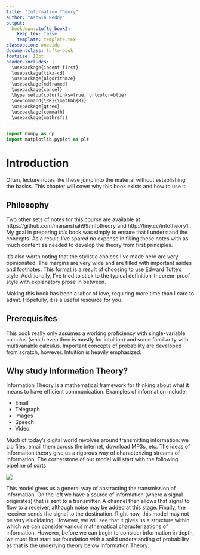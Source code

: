 ```yaml
---
title: "Information Theory"
author: "Ashwin Reddy"
output:
  bookdown::tufte_book2:
    keep_tex: false
    template: template.tex
classoption: oneside
documentclass: tufte-book
fontsize: 13pt
header-includes: |
  \usepackage{indent first}
  \usepackage{tikz-cd}
  \usepackage{algorithm2e}
  \usepackage{mdframed}
  \usepackage{cancel}
  \hypersetup{colorlinks=true, urlcolor=blue}
  \newcommand{\RR}{\mathbb{R}}
  \usepackage{qtree}
  \usepackage{commath}
  \usepackage{mathrsfs}
---
```


```python
import numpy as np
import matplotlib.pyplot as plt


```

# Introduction

Often, lecture notes like these jump into the material without establishing the basics. This chapter will cover why this book exists and how to use it.

## Philosophy

Two other sets of notes for this course are available at https://github.com/mananshah99/infotheory and http://tiny.cc/infotheory1 . My goal in preparing _this_ book was simply to ensure that I understand the concepts. As a result, I've spared no expense in filling these notes with as much content as needed to develop the theory from first principles. 

It's also worth noting that the stylistic choices I've made here are very opinionated. The margins are very wide and are filled with important asides and footnotes. This format is a result of choosing to use Edward Tufte's style. Additionally, I've tried to stick to the typical definition-theorem-proof style with explanatory prose in between.

Making this book has been a labor of love, requiring more time than I care to admit. Hopefully, it is a useful resource for you.

## Prerequisites

This book really only assumes a working proficiency with single-variable calculus (which even then is mostly for intuition) and some familiarity with multivariable calculus. Important concepts of probability are developed from scratch, however. Intuition is heavily emphasized.

## Why study Information Theory?

Information Theory is a mathematical framework for thinking about what it means to have efficient communication. Examples of information include:

- Email
- Telegraph
- Images
- Speech
- Video

Much of today's digital world revolves around transmitting information: we zip files, email them across the internet, download MP3s, etc. The ideas of information theory give us a rigorous way of characterizing streams of information. The cornerstone of our model will start with the following pipeline of sorts

![](pipeline.png)

This model gives us a general way of abstracting the transmission of information. On the left we have a source of information (where a signal originates) that is sent to a transmitter. A channel then allows that signal to flow to a receiver, although noise may be added at this stage. Finally, the receiver sends the signal to the destination. Right now, this model may not be very elucidating. However, we will see that it gives us a structure within which we can consider various mathematical characterizations of information. However, before we can begin to consider information in depth, we must first start our foundation with a solid understanding of probability as that is the underlying theory below Information Theory.